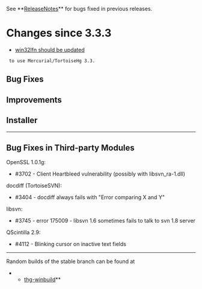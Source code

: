 See **[[ReleaseNotes]]** for bugs fixed in previous releases.

= Changes since 3.3.3 =

* [[https://bitbucket.org/remleduff/win32lfn/issue/11/|win32lfn should be updated]]
  to use Mercurial/TortoiseHg 3.3.

== Bug Fixes ==

== Improvements ==

== Installer ==

----

== Bug Fixes in Third-party Modules ==

OpenSSL 1.0.1g:
* #3702 - Client Heartbleed vulnerability (possibly with libsvn_ra-1.dll)

docdiff (TortoiseSVN):
* #3404 - docdiff always fails with "Error comparing X and Y"

libsvn:
* #3745 - error 175009 - libsvn 1.6 sometimes fails to talk to svn 1.8 server

QScintilla 2.9:
* #4112 - Blinking cursor on inactive text fields

----

Random builds of the stable branch can be found at
**[[http://bitbucket.org/tortoisehg/thg-winbuild/downloads/|thg-winbuild]]**
